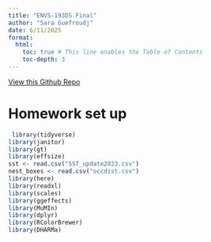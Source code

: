 ```yaml
---
title: "ENVS-193DS Final"
author: "Sara Guefroudj"
date: 6/11/2025
format:
  html:
    toc: true # This line enables the Table of Contents
    toc-depth: 3 
---
```

[View this Github Repo](https://github.com/Saraguef123/ENVS-193DS_spring-2025_final)

# Homework set up

```r

 library(tidyverse)
library(janitor)
library(gt)
library(effsize)
sst <- read.csv("SST_update2023.csv")
nest_boxes <- read.csv("occdist.csv")
library(here)
library(readxl)
library(scales)
library(ggeffects)
library(MuMIn)
library(dplyr)
library(RColorBrewer)
library(DHARMa)

```


